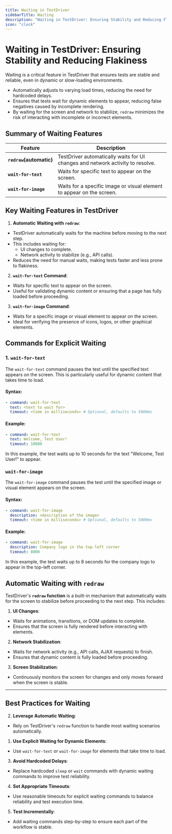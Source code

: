 ```yaml
---
title: Waiting in TestDriver
sidebarTitle: Waiting
description: "Waiting in TestDriver: Ensuring Stability and Reducing Flakiness"
icon: "clock"
---
```


# Waiting in TestDriver: Ensuring Stability and Reducing Flakiness

Waiting is a critical feature in TestDriver that ensures tests are stable and reliable, even in dynamic or slow-loading environments. 

- Automatically adjusts to varying load times, reducing the need for hardcoded delays.
- Ensures that tests wait for dynamic elements to appear, reducing false negatives caused by incomplete rendering.
- By waiting for the screen and network to stabilize, `redraw` minimizes the risk of interacting with incomplete or incorrect elements.


## Summary of Waiting Features

| **Feature**          | **Description**                                                                 |
|-----------------------|---------------------------------------------------------------------------------|
| **`redraw`(automatic)** | TestDriver automatically waits for UI changes and network activity to resolve. |
| **`wait-for-text`**   | Waits for specific text to appear on the screen.                                |
| **`wait-for-image`**  | Waits for a specific image or visual element to appear on the screen.           |

## Key Waiting Features in TestDriver

1. **Automatic Waiting with `redraw`**:
  - TestDriver automatically waits for the machine before moving to the next step.
  - This includes waiting for:
    - UI changes to complete.
    - Network activity to stabilize (e.g., API calls).
  - Reduces the need for manual waits, making tests faster and less prone to flakiness.

2. **`wait-for-text` Command**:
  - Waits for specific text to appear on the screen.
  - Useful for validating dynamic content or ensuring that a page has fully loaded before proceeding.

3. **`wait-for-image` Command**:
  - Waits for a specific image or visual element to appear on the screen.
  - Ideal for verifying the presence of icons, logos, or other graphical elements.


## Commands for Explicit Waiting

### 1. **`wait-for-text`**

The `wait-for-text` command pauses the test until the specified text appears on the screen. This is particularly useful for dynamic content that takes time to load.

#### Syntax:

```yaml
- command: wait-for-text
  text: <text to wait for>
  timeout: <time in milliseconds> # Optional, defaults to 5000ms
```

#### Example:

```yaml
- command: wait-for-text
  text: Welcome, Test User!
  timeout: 10000
```

In this example, the test waits up to 10 seconds for the text "Welcome, Test User!" to appear.

### **`wait-for-image`**

The `wait-for-image` command pauses the test until the specified image or visual element appears on the screen.

#### Syntax:

```yaml
- command: wait-for-image
  description: <description of the image>
  timeout: <time in milliseconds> # Optional, defaults to 5000ms
```

#### Example:

```yaml
- command: wait-for-image
  description: Company logo in the top-left corner
  timeout: 8000
```

In this example, the test waits up to 8 seconds for the company logo to appear in the top-left corner.

## Automatic Waiting with `redraw`

TestDriver's **`redraw` function** is a built-in mechanism that automatically waits for the screen to stabilize before proceeding to the next step. This includes:

1. **UI Changes**:
  - Waits for animations, transitions, or DOM updates to complete.
  - Ensures that the screen is fully rendered before interacting with elements.

2. **Network Stabilization**:
  - Waits for network activity (e.g., API calls, AJAX requests) to finish.
  - Ensures that dynamic content is fully loaded before proceeding.

3. **Screen Stabilization**:
  - Continuously monitors the screen for changes and only moves forward when the screen is stable.

---

## Best Practices for Waiting

2. **Leverage Automatic Waiting**:
  - Rely on TestDriver's `redraw` function to handle most waiting scenarios automatically.

1. **Use Explicit Waiting for Dynamic Elements**:
  - Use `wait-for-text` or `wait-for-image` for elements that take time to load.

3. **Avoid Hardcoded Delays**:
  - Replace hardcoded `sleep` or `wait` commands with dynamic waiting commands to improve test reliability.

4. **Set Appropriate Timeouts**:
  - Use reasonable timeouts for explicit waiting commands to balance reliability and test execution time.

5. **Test Incrementally**:
  - Add waiting commands step-by-step to ensure each part of the workflow is stable.

